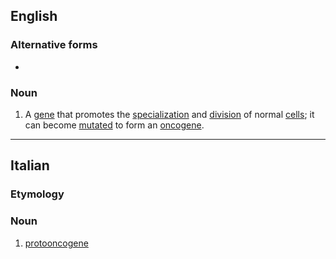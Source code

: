 {{also|proto-oncogene}}

==English==

===Alternative forms===
* {{l|en|proto-oncogene}}

===Noun===
{{en-noun}}

# {{lb|en|genetics}} A [[gene]] that promotes the [[specialization]] and [[division]] of normal [[cell]]s; it can become [[mutate]]d to form an [[oncogene]].

----

==Italian==

===Etymology===
{{prefix|proto|oncogene|lang=it}}

===Noun===
{{it-noun|m}}

# [[#English|protooncogene]]